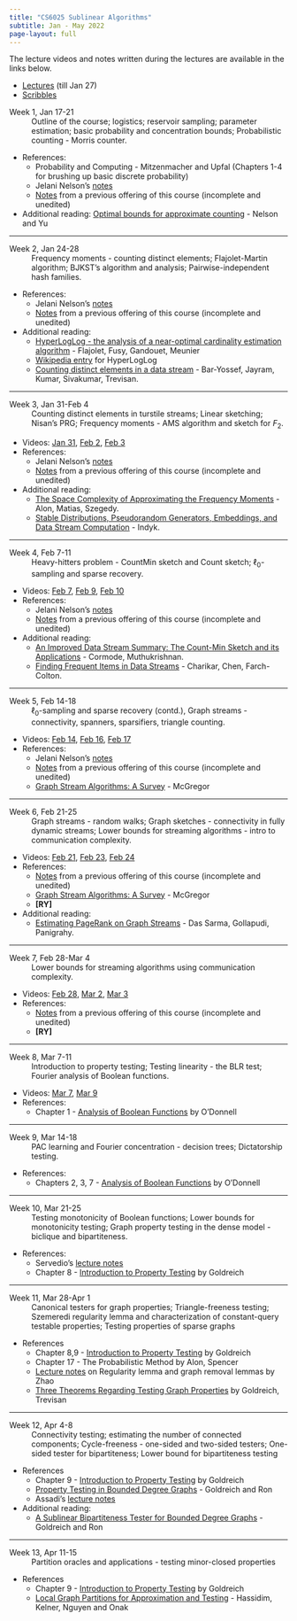 ```yaml
---
title: "CS6025 Sublinear Algorithms"
subtitle: Jan - May 2022
page-layout: full
---
```


The lecture videos and notes written during the lectures are available in the links below.

- [Lectures](https://drive.google.com/drive/folders/1Ip-Ow2DhP5-cBkDiI44uJ_mwhnMZjyhN?usp=sharing) (till Jan 27)
- [Scribbles](https://drive.google.com/drive/folders/1bpaONejdSOU0yu0blv9rYYdGxIw6OqFZ?usp=sharing)


Week 1, Jan 17-21
: Outline of the course; logistics; reservoir sampling; parameter estimation; basic probability and concentration bounds; Probabilistic counting - Morris counter.

- References:
    - Probability and Computing - Mitzenmacher and Upfal (Chapters 1-4 for brushing up basic discrete probability)
    - Jelani Nelson's [notes](https://www.sketchingbigdata.org/fall20/lec/notes.pdf)
    - [Notes](https://drive.google.com/file/d/1DIy1HJbasqZ6vkkQNNToWniEeGQ36F_f/view?usp=sharing) from a previous offering of this course (incomplete and unedited)
- Additional reading: [Optimal bounds for approximate counting](https://arxiv.org/pdf/2010.02116.pdf) - Nelson and Yu

---

Week 2, Jan 24-28
: Frequency moments - counting distinct elements; Flajolet-Martin algorithm; BJKST's algorithm and analysis; Pairwise-independent hash families.

- References:
    - Jelani Nelson's [notes](https://www.sketchingbigdata.org/fall20/lec/notes.pdf)
    - [Notes](https://drive.google.com/file/d/1DIy1HJbasqZ6vkkQNNToWniEeGQ36F_f/view?usp=sharing) from a previous offering of this course (incomplete and unedited)
- Additional reading:
    - [HyperLogLog - the analysis of a near-optimal cardinality estimation algorithm](http://algo.inria.fr/flajolet/Publications/FlFuGaMe07.pdf) - Flajolet, Fusy, Gandouet, Meunier
    - [Wikipedia entry](https://en.wikipedia.org/wiki/HyperLogLog) for HyperLogLog
    - [Counting distinct elements in a data stream](http://cs.haifa.ac.il/~ilan/randomized_algorithms/bar-yosef_jayram.pdf) - Bar-Yossef, Jayram, Kumar, Sivakumar, Trevisan.

---

Week 3, Jan 31-Feb 4
: Counting distinct elements in turstile streams; Linear sketching; Nisan's PRG; Frequency moments - AMS algorithm and sketch for $F_2$.

- Videos: [Jan 31](https://iitmadras.webex.com/iitmadras/ldr.php?RCID=42e74864dbe623c846e861e45d910040), [Feb 2](https://iitmadras.webex.com/iitmadras/ldr.php?RCID=eb934d595ad3fef69250bd9d6ae9034c), [Feb 3](https://iitmadras.webex.com/iitmadras/ldr.php?RCID=1366544ba2063cab74ffddcf42f8f2b8)
- References:
    - Jelani Nelson's [notes](https://www.sketchingbigdata.org/fall20/lec/notes.pdf)
    - [Notes](https://drive.google.com/file/d/1DIy1HJbasqZ6vkkQNNToWniEeGQ36F_f/view?usp=sharing) from a previous offering of this course (incomplete and unedited)
- Additional reading:
    - [The Space Complexity of Approximating the Frequency Moments](https://www.sciencedirect.com/science/article/pii/S0022000097915452) - Alon, Matias, Szegedy.
    - [Stable Distributions, Pseudorandom Generators, Embeddings, and Data Stream Computation](https://dl.acm.org/doi/10.1145/1147954.1147955) - Indyk.

---

Week 4, Feb 7-11
: Heavy-hitters problem - CountMin sketch and Count sketch; $\ell_0$-sampling and sparse recovery.

- Videos: [Feb 7](https://iitmadras.webex.com/iitmadras/ldr.php?RCID=54451fc296a8f5b77beb3a51d4a36898), [Feb 9](https://iitmadras.webex.com/iitmadras/ldr.php?RCID=20e707c952c4a84a7ed0cb094c1a5e75), [Feb 10](https://iitmadras.webex.com/iitmadras/ldr.php?RCID=f9c84ea6f2739c71d3918393d65ff073)
- References:
    - Jelani Nelson's [notes](https://www.sketchingbigdata.org/fall20/lec/notes.pdf)
    - [Notes](https://drive.google.com/file/d/1DIy1HJbasqZ6vkkQNNToWniEeGQ36F_f/view?usp=sharing) from a previous offering of this course (incomplete and unedited)
- Additional reading:
    - [An Improved Data Stream Summary: The Count-Min Sketch and its Applications](http://dimacs.rutgers.edu/~graham/pubs/papers/cm-full.pdf) - Cormode, Muthukrishnan.
    - [Finding Frequent Items in Data Streams](https://people.cs.rutgers.edu/~farach/pubs/FrequentStream.pdf) - Charikar, Chen, Farch-Colton.

---

Week 5, Feb 14-18
: $\ell_0$-sampling and sparse recovery (contd.), Graph streams - connectivity, spanners, sparsifiers, triangle counting.

- Videos: [Feb 14](https://iitmadras.webex.com/iitmadras/ldr.php?RCID=8d17a8b838d8baa21dc0ec3b40eb2df2), [Feb 16](https://iitmadras.webex.com/iitmadras/ldr.php?RCID=38bed31dc1a2157766879db2e8611dbe), [Feb 17](https://iitmadras.webex.com/iitmadras/ldr.php?RCID=a2e11c1002dcd4c5f6b6755e283aca82)
- References:
    - Jelani Nelson's [notes](https://www.sketchingbigdata.org/fall20/lec/notes.pdf)
    - [Notes](https://drive.google.com/file/d/1DIy1HJbasqZ6vkkQNNToWniEeGQ36F_f/view?usp=sharing) from a previous offering of this course (incomplete and unedited)
    - [Graph Stream Algorithms: A Survey](https://people.cs.umass.edu/~mcgregor/papers/13-graphsurvey.pdf) - McGregor

---

Week 6, Feb 21-25
: Graph streams - random walks; Graph sketches - connectivity in fully dynamic streams; Lower bounds for streaming algorithms - intro to communication complexity.

- Videos: [Feb 21](https://iitmadras.webex.com/iitmadras/ldr.php?RCID=aefeeeb2de301c298ad56963b61bf5b0), [Feb 23](https://iitmadras.webex.com/iitmadras/ldr.php?RCID=ca8288e765ff71a09fb6e8c5c3930dcb), [Feb 24](https://iitmadras.webex.com/iitmadras/ldr.php?RCID=67088186eb70992b4321a897e95d3040)
- References:
    - [Notes](https://drive.google.com/file/d/1DIy1HJbasqZ6vkkQNNToWniEeGQ36F_f/view?usp=sharing) from a previous offering of this course (incomplete and unedited)
    - [Graph Stream Algorithms: A Survey](https://people.cs.umass.edu/~mcgregor/papers/13-graphsurvey.pdf) - McGregor
    - **[RY]**
- Additional reading:
    - [Estimating PageRank on Graph Streams](https://www.cs.dartmouth.edu/~ac/Teach/CS49-Fall11/Papers/dassarma-pagerank.pdf) - Das Sarma, Gollapudi, Panigrahy.

---

Week 7, Feb 28-Mar 4
: Lower bounds for streaming algorithms using communication complexity.

- Videos: [Feb 28](https://iitmadras.webex.com/iitmadras/ldr.php?RCID=7bb4806f9ea8da95ac6a3730cdf3605f), [Mar 2](https://iitmadras.webex.com/iitmadras/ldr.php?RCID=b54bf1f8631965859b691b93b2a19fab), [Mar 3](https://iitmadras.webex.com/iitmadras/ldr.php?RCID=475e1c361c22f6f5308e7044d2c41f58)
- References:
    - [Notes](https://drive.google.com/file/d/1DIy1HJbasqZ6vkkQNNToWniEeGQ36F_f/view?usp=sharing) from a previous offering of this course (incomplete and unedited)
    - **[RY]**

---

Week 8, Mar 7-11
: Introduction to property testing; Testing linearity - the BLR test; Fourier analysis of Boolean functions.

- Videos: [Mar 7](https://iitmadras.webex.com/iitmadras/ldr.php?RCID=127b8359dda7331d11e1a31c2f2efb2a), [Mar 9](https://iitmadras.webex.com/iitmadras/ldr.php?RCID=5147e543a3ebe24cc7944f0f358a9b00)
- References:
    - Chapter 1 - [Analysis of Boolean Functions](https://arxiv.org/pdf/2105.10386.pdf) by O'Donnell

---

Week 9, Mar 14-18
: PAC learning and Fourier concentration - decision trees; Dictatorship testing.

- References:
    - Chapters 2, 3, 7 - [Analysis of Boolean Functions](https://arxiv.org/pdf/2105.10386.pdf) by O'Donnell

---

Week 10, Mar 21-25
: Testing monotonicity of Boolean functions; Lower bounds for monotonicity testing; Graph property testing in the dense model - biclique and bipartiteness.

- References:
    - Servedio's [lecture notes](http://www.cs.columbia.edu/~rocco/Teaching/S14/Scribe/lecture8.pdf)
    - Chapter 8 - [Introduction to Property Testing](https://www.wisdom.weizmann.ac.il/~oded/PDF/pt-v3.pdf) by Goldreich

---

Week 11, Mar 28-Apr 1
: Canonical testers for graph properties; Triangle-freeness testing; Szemeredi regularity lemma and characterization of constant-query testable properties; Testing properties of sparse graphs

- References
    - Chapter 8,9 - [Introduction to Property Testing](https://www.wisdom.weizmann.ac.il/~oded/PDF/pt-v3.pdf) by Goldreich
    - Chapter 17 - The Probabilistic Method by Alon, Spencer
    - [Lecture notes](https://ocw.mit.edu/courses/18-217-graph-theory-and-additive-combinatorics-fall-2019/a5281a219e31cddd10e5fe74434087a9_MIT18_217F19_ch3.pdf) on Regularity lemma and graph removal lemmas by Zhao
    - [Three Theorems Regarding Testing Graph Properties](http://theory.stanford.edu/~trevisan/pubs/gt03.pdf) by Goldreich, Trevisan

---

Week 12, Apr 4-8
: Connectivity testing; estimating the number of connected components; Cycle-freeness - one-sided and two-sided testers; One-sided tester for bipartiteness; Lower bound for bipartiteness testing

- References
    - Chapter 9 - [Introduction to Property Testing](https://www.wisdom.weizmann.ac.il/~oded/PDF/pt-v3.pdf) by Goldreich
    - [Property Testing in Bounded Degree Graphs](https://www.cs.princeton.edu/courses/archive/spr04/cos598B/bib/GoldreichR-boundedG.pdf) - Goldreich and Ron
    - Assadi's [lecture notes](https://people.cs.rutgers.edu/~sa1497/courses/cs514-s20/lec2.pdf)
- Additional reading:
    - [A Sublinear Bipartiteness Tester for Bounded Degree Graphs](https://www.cs.princeton.edu/courses/archive/spr04/cos598B/bib/GoldreichR-bipartTest.pdf) - Goldreich and Ron

---

Week 13, Apr 11-15
: Partition oracles and applications - testing minor-closed properties

- References
    - Chapter 9 - [Introduction to Property Testing](https://www.wisdom.weizmann.ac.il/~oded/PDF/pt-v3.pdf) by Goldreich
    - [Local Graph Partitions for Approximation and Testing](https://math.mit.edu/~kelner/publications/localPartitioningConference.pdf) - Hassidim, Kelner, Nguyen and Onak